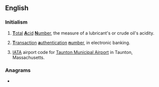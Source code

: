 {{also|Appendix:Variations of "tan"}}
==English==

===Initialism===
{{rfc-header|Initialism}}
{{head|en|initialism}}

# {{lb|en|engineering}} [[total|'''T'''otal]] [[acid|'''A'''cid]] [[number|'''N'''umber]], the measure of a lubricant's or crude oil's acidity.
# {{lb|en|banking}} [[transaction|'''T'''ransaction]] [[authentication|'''a'''uthentication]] [[number|'''n'''umber]], in electronic banking.
# [[IATA]] airport code for [[w:Taunton Municipal Airport|Taunton Municipal Airport]] in Taunton, Massachusetts.

===Anagrams===
* {{anagrams|en|a=ant|-ant|ANT|Ant|Ant.|NAT|NTA|Nat|Nat.|TNA|a'n't|an't|ant|ant-|ant.|nat}}
